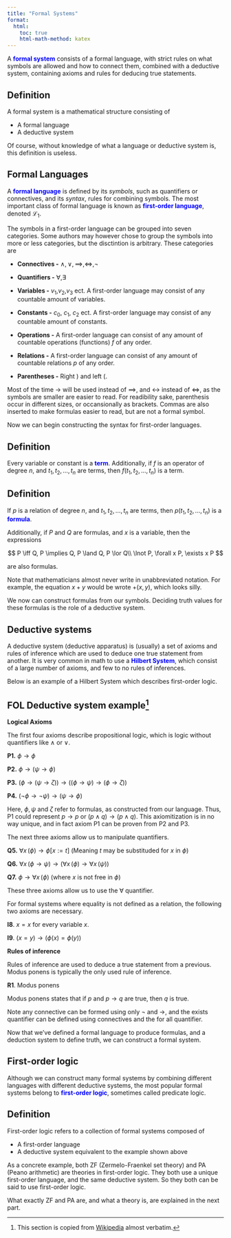 ```yaml
---
title: "Formal Systems"
format:
  html:
    toc: true
    html-math-method: katex
---
```


A [**formal system**]{style="color: blue"} consists of a formal language, with strict rules on what symbols are allowed and how to connect them, combined with a deductive system, containing axioms and rules for deducing true statements.

::: {.callout-note icon="false"}
## Definition

A formal system is a mathematical structure consisting of

-   A formal language
-   A deductive system
:::

Of course, without knowledge of what a language or deductive system is, this definition is useless.

## Formal Languages

A [**formal language**]{style="color: blue"} is defined by its *symbols*, such as quantifiers or connectives, and its *syntax*, rules for combining symbols. The most important class of formal language is known as [**first-order language**]{style="color: blue"}, denoted $\mathcal{L}_1$.

The symbols in a first-order language can be grouped into seven categories. Some authors may however chose to group the symbols into more or less categories, but the disctintion is arbitrary. These categories are

-   **Connectives -** $\land, \lor, \implies, \iff, \lnot$

-   **Quantifiers -** $\forall, \exists$

-   **Variables -** $v_1$,$v_2$,$v_3$ ect. A first-order language may consist of any countable amount of variables.

-   **Constants -** $c_0$, $c_1$, $c_2$ ect. A first-order language may consist of any countable amount of constants.

-   **Operations -** A first-order language can consist of any amount of countable operations (functions) $f$ of any order.

-   **Relations -** A first-order language can consist of any amount of countable relations $p$ of any order.

-   **Parentheses -** Right $)$ and left $($. 

Most of the time $\to$ will be used instead of $\implies$, and $\leftrightarrow$ instead of $\iff$, as the symbols are smaller are easier to read. For readibility sake, parenthesis occur in different sizes, or occansionally as brackets. Commas are also inserted to make formulas easier to read, but are not a formal symbol. 

Now we can begin constructing the syntax for first-order languages.

::: {.callout-note icon="false"}
## Definition

Every variable or constant is a [**term**]{style="color: blue"}. Additionally, if $f$ is an operator of degree $n$, and $t_1,t_2,\dots,t_n$ are terms, then $f(t_1,t_2,\dots,t_n)$ is a term.
:::

::: {.callout-note icon="false"}
## Definition

If $p$ is a relation of degree $n$, and $t_1,t_2,\dots,t_n$ are terms, then $p(t_1,t_2,\dots,t_n)$ is a [**formula**]{style="color: blue"}.

Additionally, if $P$ and $Q$ are formulas, and $x$ is a variable, then the expressions 

$$
P \iff Q, P \implies Q, P \land Q, P \lor Q\\
\lnot P, \forall x P, \exists x P
$$

are also formulas.

:::

Note that mathematicians almost never write in unabbreviated notation. For example, the equation $x + y$ would be wrote $+(x,y)$, which looks silly.

We now can construct formulas from our symbols. Deciding truth values for these formulas is the role of a deductive system.

## Deductive systems

A deductive system (deductive apparatus) is (usually) a set of axioms and rules of inference which are used to deduce one true statement from another. It is very common in math to use a [**Hilbert System**]{style="color: blue"}, which consist of a large number of axioms, and few to no rules of inferences.

Below is an example of a Hilbert System which describes first-order logic. 

::: {.callout-tip icon="false"}
## FOL Deductive system example[^1]

**Logical Axioms**

The first four axioms describe propositional logic, which is logic without quantifiers like $\land$ or $\lor$.

**P1.** $\phi \rightarrow \phi$

**P2.** $\phi \rightarrow (\psi \rightarrow \phi)$

**P3.** $(\phi \rightarrow (\psi \rightarrow \zeta)) \rightarrow ((\phi \rightarrow \psi) \rightarrow (\phi \rightarrow \zeta))$

**P4.** $(\lnot \phi \rightarrow \lnot \psi) \rightarrow (\psi \rightarrow \phi)$

Here, $\phi,\psi$ and $\zeta$ refer to formulas, as constructed from our language. Thus, P1 could represent $p \rightarrow p$ or $(p \land q) \rightarrow (p \land q)$. 
This axiomitization is in no way unique, and in fact axiom P1 can be proven from P2 and P3.

The next three axioms allow us to manipulate quantifiers. 

**Q5.** $\forall x\,(\phi) \rightarrow \phi[x:=t]$ (Meaning $t$ may be substituded for $x$ in $\phi$)

**Q6.** $\forall x\,(\phi \rightarrow \psi) \rightarrow (\forall x\,(\phi) \rightarrow \forall x\, (\psi))$

**Q7.** $\phi \rightarrow \forall x \,(\phi)$ (where $x$ is not free in $\phi$)

These three axioms allow us to use the $\forall$ quantifier. 

For formal systems where equality is not defined as a relation, the following two axioms are necessary.

**I8**. $x = x$ for every variable $x$.

**I9**. $(x = y) \rightarrow (\phi(x) = \phi(y))$

**Rules of inference**

Rules of inference are used to deduce a true statement from a previous. Modus ponens is typically the only used rule of inference.

**R1**. Modus ponens

Modus ponens states that if $p$ and $p \rightarrow q$ are true, then $q$ is true.
:::

Note any connective can be formed using only $\lnot$ and $\rightarrow$, and the exists quantifier can be defined using connectives and the for all quantifier. 

Now that we've defined a formal language to produce formulas, and a deduction system to define truth, we can construct a formal system.

## First-order logic

Although we can construct many formal systems by combining different languages with different deductive systems, the most popular formal systems belong to [**first-order logic**]{style="color: blue"}, sometimes called predicate logic.

::: {.callout-note icon="false"}
## Definition

First-order logic refers to a collection of formal systems composed of

-   A first-order language
-   A deductive system equivalent to the example shown above
:::

As a concrete example, both ZF (Zermelo-Fraenkel set theory) and PA (Peano arithmetic) are theories in first-order logic. They both use a unique first-order language, and the same deductive system. So they both can be said to use first-order logic.

What exactly ZF and PA are, and what a theory is, are explained in the next part.


[^1]: This section is copied from [Wikipedia](https://en.wikipedia.org/wiki/Hilbert_system) almost verbatim.